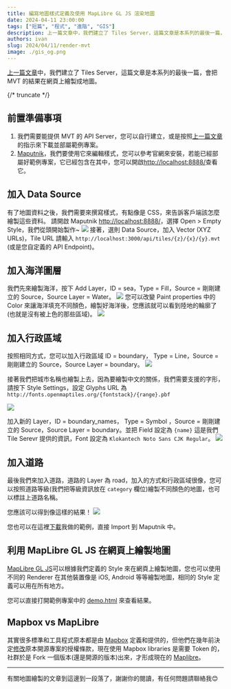 ```yaml
---
title: 編寫地圖樣式定義及使用 MapLibre GL JS 渲染地圖
date: 2024-04-11 23:00:00
tags: ["短篇", "程式", "進階", "GIS"]
description: 上一篇文章中，我們建立了 Tiles Server，這篇文章是本系列的最後一篇，會把 MVT 的結果在網頁上繪製成地圖。
authors: ivan
slug: 2024/04/11/render-mvt
image: ./gis_og.png
---
```

[上一篇文章](../make-your-own-tile-servers/index.mdx)中，我們建立了 Tiles Server，這篇文章是本系列的最後一篇，會把 MVT 的結果在網頁上繪製成地圖。

{/* truncate */}

## 前置準備事項
1. 我們需要能提供 MVT 的 API Server，您可以自行建立，或是按照[上一篇文章](../make-your-own-tile-servers/index.mdx)的指示來下載並部屬範例專案。
2. [Maputnik](https://github.com/maplibre/maputnik)，我們要使用它來編輯樣式，您可以參考官網來安裝，若能已經部屬好範例專案，它已經包含在其中，您可以開啟[http://localhost:8888/](http://localhost:8888/)查看它。

## 加入 Data Source
有了地圖資料之後，我們需要來撰寫樣式，有點像是 CSS，來告訴客戶端該怎麼繪製這些資料。
請開啟 Maputnik [http://localhost:8888/](http://localhost:8888/)，選擇 Open > Empty Style，我們從頭開始製作~
![](./screen-1.png)
接著，選則 Data Source，加入 Vector (XYZ URLs)，Tile URL 請輸入 `http://localhost:3000/api/tiles/{z}/{x}/{y}.mvt` (或是您自定義的 API Endpoint)。

## 加入海洋圖層
我們先來繪製海洋，按下 Add Layer，ID = sea，Type = Fill，Source = 剛剛建立的 Source，Source Layer = Water。
![](./screen-2.png)
您可以改變 Paint properties 中的 Color 來讓海洋填充不同顏色，繪製好海洋後，您應該就可以看到陸地的輪廓了(也就是沒有被上色的那些區域)。
![](./screen-3.png)

## 加入行政區域
按照相同方式，您可以加入行政區域 ID = boundary， Type = Line，Source = 剛剛建立的 Source，Source Layer = boundary。
![](./screen-4.png)

接著我們把城市名稱也繪製上去，因為要繪製中文的關係，我們需要支援的字形，請按下 Style Settings，設定 Glyphs URL 為 `http://fonts.openmaptiles.org/{fontstack}/{range}.pbf`

![](./screen-5.png)

加入新的 Layer，ID = boundary_names， Type = Symbol ，Source = 剛剛建立的 Source，Source Layer = boundary。並把 Field 設定為 `{name}` 這是我們 Tile Serevr 提供的資訊，Font 設定為 `Klokantech Noto Sans CJK Regular`。
![](./screen-6.png)

## 加入道路
最後我們來加入道路，道路的 Layer 為 road，加入的方式和行政區域很像，您可以按照道路等級(我們把等級資訊放在 `category` 欄位)繪製不同顏色的地圖，也可以標註上道路名稱。

您應該可以得到像這樣的結果！
![](./screen-7.png)

您也可以在這裡[下載](./goofy_blog_demo.json)我做的範例，直接 Import 到 Maputnik 中。

## 利用 MapLibre GL JS 在網頁上繪製地圖
[MapLibre GL JS](https://github.com/maplibre/maplibre-gl-js/)可以根據我們定義的 Style 來在網頁上繪製地圖，您也可以使用不同的 Renderer 在其他裝置像是 iOS, Android 等等繪製地圖，相同的 Style 定義可以用在所有地方。

您可以直接打開範例專案中的 [demo.html](https://github.com/mapbox/postgis-vt-util/blob/master/demo.html) 來查看結果。

## Mapbox vs MapLibre
其實很多標準和工具程式原本都是由 [Mapbox](https://github.com/mapbox) 定義和提供的，但他們在幾年前決定[修改](https://github.com/mapbox/mapbox-gl-js/issues/10162)原本開源專案的授權條款，現在使用 Mapbox libraries 是需要 Token 的，社群於是 Fork 一個版本(還是開源的版本)出來，才形成現在的 [Maplibre](https://github.com/maplibre/maplibre-gl-js)。

----

有關地圖繪製的文章到這邊到一段落了，謝謝你的閱讀，有任何問題請聯絡我😊


<GisSeries />

